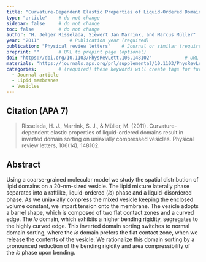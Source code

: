 ```yaml
---
title: "Curvature-Dependent Elastic Properties of Liquid-Ordered Domains Result in Inverted Domain Sorting on Uniaxially Compressed Vesicles"          # Paper title (required)
type: "article"    # do not change
sidebar: false     # do not change
toc: false         # do not change
author: "H. Jelger Risselada, Siewert Jan Marrink, and Marcus Müller"         # Paper authors (required)
year: "2011"           # Publication year (required)
publication: "Physical review letters"    # Journal or similar (required)
preprint: ""       # URL to prepint page (optional)  
doi: "https://doi.org/10.1103/PhysRevLett.106.148102"            # URL of DOI (required)  
materials: "https://journals.aps.org/prl/supplemental/10.1103/PhysRevLett.106.148102"      # URL to suplementary info (optional)
categories:        # (required) these keywords will create tags for further filtering. 
  - Journal article
  - Lipid membranes
  - Vesicles
---
```


<!-- 
The info below is just an example. 

Both fields are required and they have to be replaced with the respective info for each paper. 

Please notice the `> ` symbol before the citation, it gives it additional styling.  
-->

## Citation (APA 7)      

> Risselada, H. J., Marrink, S. J., & Müller, M. (2011). Curvature-dependent elastic properties of liquid-ordered domains result in inverted domain sorting on uniaxially compressed vesicles. Physical review letters, 106(14), 148102.

## Abstract

Using a coarse-grained molecular model we study the spatial distribution of lipid domains on a 20-nm-sized vesicle. The lipid mixture laterally phase separates into a raftlike, liquid-ordered (𝑙𝑜) phase and a liquid-disordered phase. As we uniaxially compress the mixed vesicle keeping the enclosed volume constant, we impart tension onto the membrane. The vesicle adopts a barrel shape, which is composed of two flat contact zones and a curved edge. The 𝑙𝑜 domain, which exhibits a higher bending rigidity, segregates to the highly curved edge. This inverted domain sorting switches to normal domain sorting, where the 𝑙𝑜 domain prefers the flat contact zone, when we release the contents of the vesicle. We rationalize this domain sorting by a pronounced reduction of the bending rigidity and area compressibility of the 𝑙𝑜 phase upon bending.